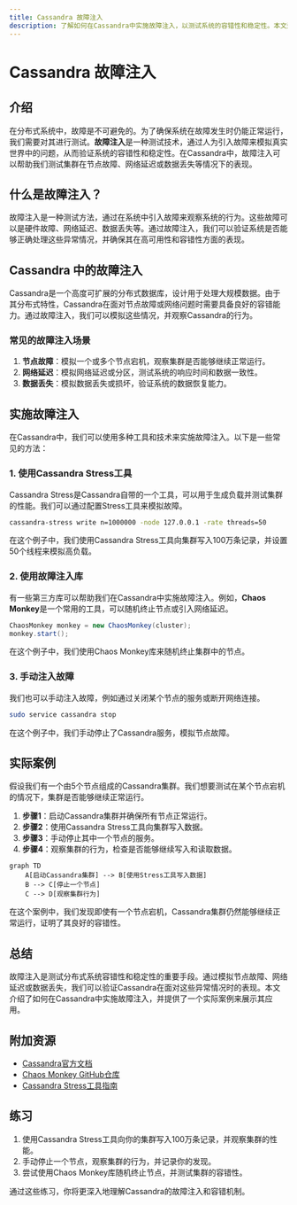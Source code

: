 ```yaml
---
title: Cassandra 故障注入
description: 了解如何在Cassandra中实施故障注入，以测试系统的容错性和稳定性。本文适合初学者，包含代码示例和实际案例。
---
```


# Cassandra 故障注入

## 介绍

在分布式系统中，故障是不可避免的。为了确保系统在故障发生时仍能正常运行，我们需要对其进行测试。**故障注入**是一种测试技术，通过人为引入故障来模拟真实世界中的问题，从而验证系统的容错性和稳定性。在Cassandra中，故障注入可以帮助我们测试集群在节点故障、网络延迟或数据丢失等情况下的表现。

## 什么是故障注入？

故障注入是一种测试方法，通过在系统中引入故障来观察系统的行为。这些故障可以是硬件故障、网络延迟、数据丢失等。通过故障注入，我们可以验证系统是否能够正确处理这些异常情况，并确保其在高可用性和容错性方面的表现。

## Cassandra 中的故障注入

Cassandra是一个高度可扩展的分布式数据库，设计用于处理大规模数据。由于其分布式特性，Cassandra在面对节点故障或网络问题时需要具备良好的容错能力。通过故障注入，我们可以模拟这些情况，并观察Cassandra的行为。

### 常见的故障注入场景

1. **节点故障**：模拟一个或多个节点宕机，观察集群是否能够继续正常运行。
2. **网络延迟**：模拟网络延迟或分区，测试系统的响应时间和数据一致性。
3. **数据丢失**：模拟数据丢失或损坏，验证系统的数据恢复能力。

## 实施故障注入

在Cassandra中，我们可以使用多种工具和技术来实施故障注入。以下是一些常见的方法：

### 1. 使用Cassandra Stress工具

Cassandra Stress是Cassandra自带的一个工具，可以用于生成负载并测试集群的性能。我们可以通过配置Stress工具来模拟故障。

```bash
cassandra-stress write n=1000000 -node 127.0.0.1 -rate threads=50
```

在这个例子中，我们使用Cassandra Stress工具向集群写入100万条记录，并设置50个线程来模拟高负载。

### 2. 使用故障注入库

有一些第三方库可以帮助我们在Cassandra中实施故障注入。例如，**Chaos Monkey**是一个常用的工具，可以随机终止节点或引入网络延迟。

```java
ChaosMonkey monkey = new ChaosMonkey(cluster);
monkey.start();
```

在这个例子中，我们使用Chaos Monkey库来随机终止集群中的节点。

### 3. 手动注入故障

我们也可以手动注入故障，例如通过关闭某个节点的服务或断开网络连接。

```bash
sudo service cassandra stop
```

在这个例子中，我们手动停止了Cassandra服务，模拟节点故障。

## 实际案例

假设我们有一个由5个节点组成的Cassandra集群。我们想要测试在某个节点宕机的情况下，集群是否能够继续正常运行。

1. **步骤1**：启动Cassandra集群并确保所有节点正常运行。
2. **步骤2**：使用Cassandra Stress工具向集群写入数据。
3. **步骤3**：手动停止其中一个节点的服务。
4. **步骤4**：观察集群的行为，检查是否能够继续写入和读取数据。

```mermaid
graph TD
    A[启动Cassandra集群] --> B[使用Stress工具写入数据]
    B --> C[停止一个节点]
    C --> D[观察集群行为]
```

在这个案例中，我们发现即使有一个节点宕机，Cassandra集群仍然能够继续正常运行，证明了其良好的容错性。

## 总结

故障注入是测试分布式系统容错性和稳定性的重要手段。通过模拟节点故障、网络延迟或数据丢失，我们可以验证Cassandra在面对这些异常情况时的表现。本文介绍了如何在Cassandra中实施故障注入，并提供了一个实际案例来展示其应用。

## 附加资源

- [Cassandra官方文档](https://cassandra.apache.org/doc/latest/)
- [Chaos Monkey GitHub仓库](https://github.com/Netflix/chaosmonkey)
- [Cassandra Stress工具指南](https://cassandra.apache.org/doc/latest/tools/stress.html)

## 练习

1. 使用Cassandra Stress工具向你的集群写入100万条记录，并观察集群的性能。
2. 手动停止一个节点，观察集群的行为，并记录你的发现。
3. 尝试使用Chaos Monkey库随机终止节点，并测试集群的容错性。

通过这些练习，你将更深入地理解Cassandra的故障注入和容错机制。